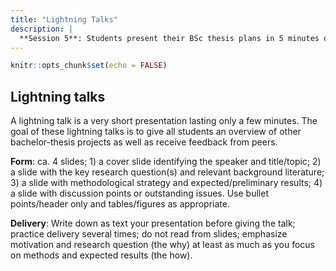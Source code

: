 ```yaml
---
title: "Lightning Talks"
description: |
  **Session 5**: Students present their BSc thesis plans in 5 minutes or less
---
```


```r
knitr::opts_chunk$set(echo = FALSE)
```

## Lightning talks

A lightning talk is a very short presentation lasting only a few minutes. The goal of these lightning talks is to give all students an overview of other bachelor-thesis projects as well as receive feedback from peers. 

**Form**: ca. 4 slides; 1) a cover slide identifying the speaker and title/topic; 2) a slide with the key research question(s) and relevant background literature; 3) a slide with methodological strategy and expected/preliminary results; 4) a slide with discussion points or outstanding issues. Use bullet points/header only and tables/figures as appropriate. 

**Delivery**: Write down as text your presentation before giving the talk; practice delivery several times; do not read from slides; emphasize motivation and research question (the why) at least as much as you focus on methods and expected results (the how). 




